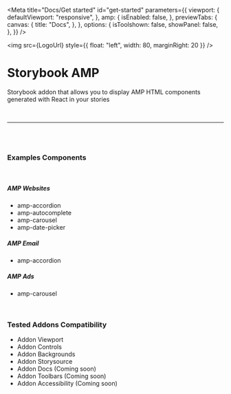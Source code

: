 

<Meta
  title="Docs/Get started"
  id="get-started"
  parameters={{
    viewport: {
      defaultViewport: "responsive",
    },
    amp: {
      isEnabled: false,
    },
    previewTabs: {
      canvas: {
        title: "Docs",
      },
    },
    options: {
      isToolshown: false,
      showPanel: false,
    },
  }}
/>

<img src={LogoUrl} style={{ float: "left", width: 80, marginRight: 20 }} />

# Storybook AMP

Storybook addon that allows you to display AMP HTML components generated with React in your stories

<br />

---

<br />
<br />

### Examples Components

<br />

##### AMP Websites
<ul>
  <li>
    <LinkTo kind="Components/Websites/amp-accordion" story="base">
      amp-accordion
    </LinkTo>
  </li>
  <li>
    <LinkTo kind="Components/Websites/amp-autocomplete" story="base">
      amp-autocomplete
    </LinkTo>
  </li>
  <li>
    <LinkTo kind="Components/Websites/amp-carousel" story="base">
      amp-carousel
    </LinkTo>
  </li>
  <li>
    <LinkTo kind="Components/Websites/amp-date-picker" story="base">
      amp-date-picker
    </LinkTo>
  </li>
</ul>

##### AMP Email
<ul>
  <li>
    <LinkTo kind="Components/Email/amp-accordion" story="base">
      amp-accordion
    </LinkTo>
  </li>
</ul>

##### AMP Ads
<ul>
  <li>
    <LinkTo kind="Components/Ads/amp-carousel" story="base">
      amp-carousel
    </LinkTo>
  </li>
</ul>


<br />

### Tested Addons Compatibility

<ul>
  <li>
    <LinkTo kind="Addons/Viewport" story="base">
      Addon Viewport
    </LinkTo>
  </li>
  <li>
    <LinkTo kind="Addons/Controls" story="base">
      Addon Controls
    </LinkTo>
  </li>
  <li>
    Addon Backgrounds
  </li>
  <li>
    Addon Storysource
  </li>
  <li>
    Addon Docs (Coming soon)
  </li>
  <li>
    Addon Toolbars (Coming soon)
  </li>
  <li>
    Addon Accessibility (Coming soon)
  </li>
</ul>

